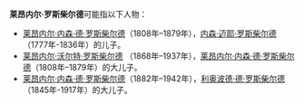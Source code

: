 '''莱昂内尔·罗斯柴尔德'''可能指以下人物：
* [[莱昂内尔·内森·德·罗斯柴尔德_(1808年)|莱昂内尔·内森·德·罗斯柴尔德]]（1808年–1879年），[[内森·迈耶·罗斯柴尔德|内森·迈耶·罗斯柴尔德]]（1777年-1836年）的儿子。
* [[莱昂内尔·沃尔特·罗斯柴尔德|莱昂内尔·沃尔特·罗斯柴尔德]] （1868年–1937年），[[莱昂内尔·内森·德·罗斯柴尔德_(1808年)|莱昂内尔·内森·德·罗斯柴尔德]]（1808年–1879年）的大儿子。
* [[莱昂内尔·内森·德·罗斯柴尔德_(1882年)|莱昂内尔·内森·德·罗斯柴尔德]]（1882年–1942年），[[利奥波德·德·罗斯柴尔德|利奥波德·德·罗斯柴尔德]]（1845年-1917年）的大儿子。

{{Disambiguation|L|Cat=八字以上人名译名消歧义}}